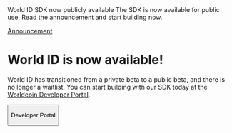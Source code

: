 
<span className="mb-9 mt-4 flex rounded-3xl bg-gray-900 bg-[url('/images/docs/announcement-texture.png')] bg-repeat px-8 py-1 text-white">
	<span className="grow">
		<span className="block text-lg font-bold">World ID SDK now publicly available</span>
		The SDK is now available for public use. Read the announcement and start building now.
	</span>
	<span className="flex items-center justify-end pl-6">
		<a
			className="m-0 rounded-lg bg-white px-4 py-2 text-gray-900 no-underline hover:no-underline"
			href="http://world.org/blog/product/wait-over-worldcoin-world-id-sdk-publicly-available"
			target="_blank"
		>
			<p className="m-0 p-0 font-medium hover:no-underline">Announcement</p>
		</a>
	</span>
</span>

# World ID is now available!

World ID has transitioned from a private beta to a public beta, and there is no longer a waitlist. You can start building with our SDK today at the [Worldcoin Developer Portal](https://developer.worldcoin.org).

<Button href="https://developer.worldcoin.org" arrow="right">
	<p className="m-0 p-0 text-md hover:no-underline">Developer Portal</p>
</Button>